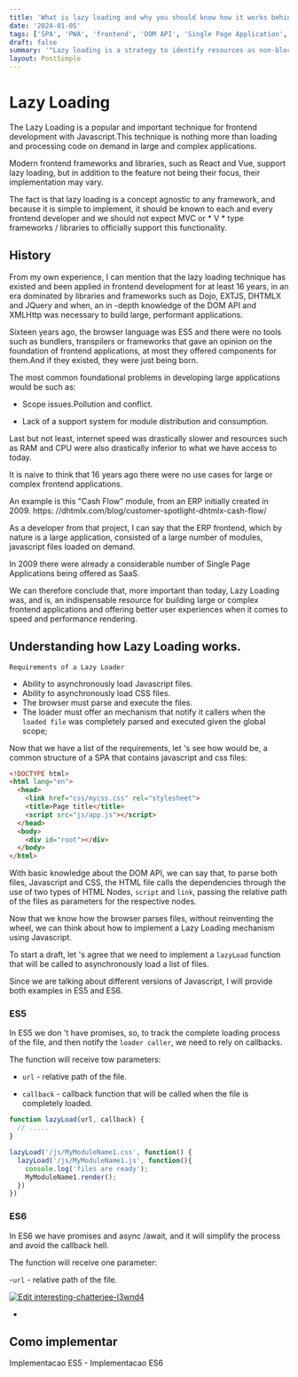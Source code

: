 ```yaml
---
title: 'What is lazy loading and why you should know how it works behind the scenes'
date: '2024-01-05'
tags: ['SPA', 'PWA', 'frontend', 'DOM API', 'Single Page Application', 'Lazy Loading']
draft: false
summary: '"Lazy loading is a strategy to identify resources as non-blocking (non-critical) and load these only when needed." MDN, Dec 20, 2023'
layout: PostSimple
---
```


# Lazy Loading

The Lazy Loading is a popular and important technique
for frontend development with Javascript.This technique is nothing more than loading and
processing code on demand in large and complex applications.

Modern frontend frameworks and libraries, such as React and Vue, support lazy loading, but in addition to the feature not being their
focus, their implementation may vary.

The fact is that lazy loading is a concept agnostic to any framework, and because it is simple to implement, it should be known to each and every
frontend developer and we should not expect MVC or * V * type frameworks / libraries to officially support this functionality.

## History

From my own experience, I can mention that the lazy loading technique has existed and been applied in frontend development
for at least 16 years, in an era dominated by libraries and frameworks such as Dojo, EXTJS, DHTMLX and JQuery and when, an in -depth knowledge of the DOM API and XMLHttp was necessary
to build large, performant applications.

Sixteen years ago, the browser language was ES5 and there were no tools such as bundlers, transpilers or frameworks that gave an opinion on the
foundation of frontend applications, at most they offered components
for them.And
if they existed, they were just being born.

The most common foundational problems in developing large applications would be such as:

- Scope issues.Pollution and conflict.

- Lack of a support system for module distribution and consumption.

Last but not least, internet speed was drastically slower and resources such as RAM and CPU were also drastically inferior to what we have access to today.

It is naive to think that 16 years ago there were no use cases
for large or complex frontend applications.

An example is this "Cash Flow"
module, from an ERP initially created in 2009. https: //dhtmlx.com/blog/customer-spotlight-dhtmlx-cash-flow/

As a developer from that project, I can say that the ERP frontend, which by nature is a large application, consisted of a large number of modules,
javascript files loaded on demand.

In 2009 there were already a considerable number of Single Page Applications being offered as SaaS.

We can therefore conclude that, more important than today, Lazy Loading was, and is, an indispensable resource
for building large or complex frontend
applications and offering better user experiences when it comes to speed and performance rendering.

## Understanding how Lazy Loading works.

`Requirements of a Lazy Loader`

- Ability to asynchronously load Javascript files.
- Ability to asynchronously load CSS files. 
- The browser must parse and execute the files. 
- The loader must offer an mechanism that notify it callers when the `loaded file` was completely parsed and executed given the global scope;

Now that we have a list of the requirements, let 's see how would be, a common structure of a SPA that contains javascript and css files:


```html
<!DOCTYPE html>
<html lang="en">
  <head>
    <link href="css/mycss.css" rel="stylesheet">
    <title>Page title</title>
    <script src="js/app.js"></script>
  </head>
  <body>
    <div id="root"></div>
  </body>
</html>
```

With basic knowledge about the DOM API, we can say that, to parse both files, Javascript and CSS, the HTML file calls the dependencies through the
use of two types of HTML Nodes, `script`
and `link`, passing the relative path of the files as parameters
for the respective nodes.

Now that we know how the browser parses files, without reinventing the wheel, we can think about how to implement a Lazy Loading mechanism using Javascript.

To start a draft, let 's agree that we need to implement a `lazyLoad` function that will be called to asynchronously load a list of files.

Since we are talking about different versions of Javascript, I will provide both examples in ES5 and ES6.


### ES5

In ES5 we don 't have promises, so, to track the complete loading process of the file, and then notify the `loader caller`, we need to rely on callbacks.

The function will receive tow parameters:

- `url` - relative path of the file.

- `callback` - callback function that will be called when the file is completely loaded.


```javascript
function lazyLoad(url, callback) { 
  // .....
}

lazyLoad('/js/MyModuleName1.css', function() {
  lazyLoad('/js/MyModuleName1.js', function(){
    console.log('files are ready');
    MyModuleName1.render();
  })
})

```

### ES6

In ES6 we have promises and async /await, and it will simplify the process and avoid the callback hell.

The function will receive one parameter:

-`url` - relative path of the file.


[![Edit interesting-chatterjee-l3wnd4](https://codesandbox.io/static/img/play-codesandbox.svg)](https://codesandbox.io/p/sandbox/github/codesandbox-app/static-template/tree/master/)


-
Como implementar
  -
  Implementacao ES5 -
  Implementacao ES6